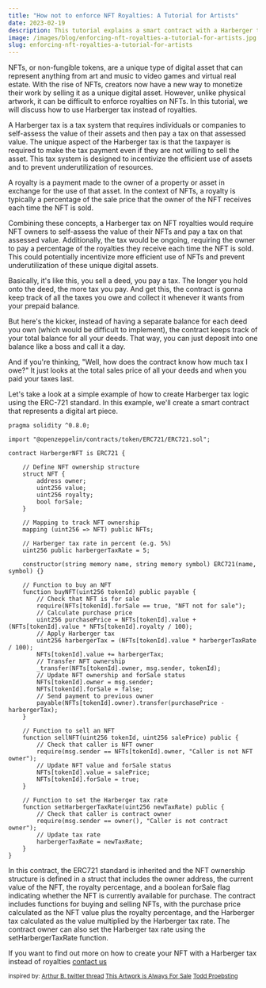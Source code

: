 ```yaml
---
title: "How not to enforce NFT Royalties: A Tutorial for Artists"
date: 2023-02-19
description: This tutorial explains a smart contract with a Harberger tax concept for Ethereum based chains.
image: /images/blog/enforcing-nft-royalties-a-tutorial-for-artists.jpg
slug: enforcing-nft-royalties-a-tutorial-for-artists
---
```


NFTs, or non-fungible tokens, are a unique type of digital asset that can represent anything from art and music to video games and virtual real estate. With the rise of NFTs, creators now have a new way to monetize their work by selling it as a unique digital asset. However, unlike physical artwork, it can be difficult to enforce royalties on NFTs. In this tutorial, we will discuss how to use Harberger tax instead of royalties.

A Harberger tax is a tax system that requires individuals or companies to self-assess the value of their assets and then pay a tax on that assessed value. The unique aspect of the Harberger tax is that the taxpayer is required to make the tax payment even if they are not willing to sell the asset. This tax system is designed to incentivize the efficient use of assets and to prevent underutilization of resources.

A royalty is a payment made to the owner of a property or asset in exchange for the use of that asset. In the context of NFTs, a royalty is typically a percentage of the sale price that the owner of the NFT receives each time the NFT is sold.

Combining these concepts, a Harberger tax on NFT royalties would require NFT owners to self-assess the value of their NFTs and pay a tax on that assessed value. Additionally, the tax would be ongoing, requiring the owner to pay a percentage of the royalties they receive each time the NFT is sold. This could potentially incentivize more efficient use of NFTs and prevent underutilization of these unique digital assets.

Basically, it's like this, you sell a deed, you pay a tax. The longer you hold onto the deed, the more tax you pay. And get this, the contract is gonna keep track of all the taxes you owe and collect it whenever it wants from your prepaid balance.

But here's the kicker, instead of having a separate balance for each deed you own (which would be difficult to implement), the contract keeps track of your total balance for all your deeds. That way, you can just deposit into one balance like a boss and call it a day.

And if you're thinking, "Well, how does the contract know how much tax I owe?" It just looks at the total sales price of all your deeds and when you paid your taxes last.

Let's take a look at a simple example of how to create Harberger tax logic using the ERC-721 standard. In this example, we'll create a smart contract that represents a digital art piece.


```solidity
pragma solidity ^0.8.0;

import "@openzeppelin/contracts/token/ERC721/ERC721.sol";

contract HarbergerNFT is ERC721 {
    
    // Define NFT ownership structure
    struct NFT {
        address owner;
        uint256 value;
        uint256 royalty;
        bool forSale;
    }
    
    // Mapping to track NFT ownership
    mapping (uint256 => NFT) public NFTs;
    
    // Harberger tax rate in percent (e.g. 5%)
    uint256 public harbergerTaxRate = 5;
    
    constructor(string memory name, string memory symbol) ERC721(name, symbol) {}
    
    // Function to buy an NFT
    function buyNFT(uint256 tokenId) public payable {
        // Check that NFT is for sale
        require(NFTs[tokenId].forSale == true, "NFT not for sale");
        // Calculate purchase price
        uint256 purchasePrice = NFTs[tokenId].value + (NFTs[tokenId].value * NFTs[tokenId].royalty / 100);
        // Apply Harberger tax
        uint256 harbergerTax = (NFTs[tokenId].value * harbergerTaxRate / 100);
        NFTs[tokenId].value += harbergerTax;
        // Transfer NFT ownership
        _transfer(NFTs[tokenId].owner, msg.sender, tokenId);
        // Update NFT ownership and forSale status
        NFTs[tokenId].owner = msg.sender;
        NFTs[tokenId].forSale = false;
        // Send payment to previous owner
        payable(NFTs[tokenId].owner).transfer(purchasePrice - harbergerTax);
    }
    
    // Function to sell an NFT
    function sellNFT(uint256 tokenId, uint256 salePrice) public {
        // Check that caller is NFT owner
        require(msg.sender == NFTs[tokenId].owner, "Caller is not NFT owner");
        // Update NFT value and forSale status
        NFTs[tokenId].value = salePrice;
        NFTs[tokenId].forSale = true;
    }
    
    // Function to set the Harberger tax rate
    function setHarbergerTaxRate(uint256 newTaxRate) public {
        // Check that caller is contract owner
        require(msg.sender == owner(), "Caller is not contract owner");
        // Update tax rate
        harbergerTaxRate = newTaxRate;
    }
}
```

In this contract, the ERC721 standard is inherited and the NFT ownership structure is defined in a struct that includes the owner address, the current value of the NFT, the royalty percentage, and a boolean forSale flag indicating whether the NFT is currently available for purchase. The contract includes functions for buying and selling NFTs, with the purchase price calculated as the NFT value plus the royalty percentage, and the Harberger tax calculated as the value multiplied by the Harberger tax rate. The contract owner can also set the Harberger tax rate using the setHarbergerTaxRate function.



If you want to find out more on how to create your NFT with a Harberger tax instead of royalties 
[contact us](/contact)

<small>inspired by: [Arthur B. twitter thread](https://twitter.com/ArthurB/status/1555597634622062592?s=20) [This Artwork is Always For Sale](https://medium.com/@simondlr/what-is-harberger-tax-where-does-the-blockchain-fit-in-1329046922c6) [Todd Proebsting](https://programtheblockchain.com/posts/2018/09/19/implementing-harberger-tax-deeds/)</small>










